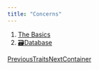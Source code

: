 ```yaml
---
title: "Concerns"
---
```


1. [The Basics](/maginium/the-basics)
2. [🗃️Database](/maginium/the-basics/database)

[PreviousTraits](/maginium/the-basics/database/traits)[NextContainer](/maginium/the-basics/container)
